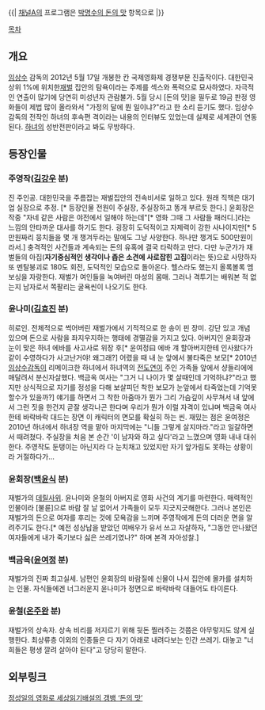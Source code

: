{{| [[채널A]]의 프로그램은 [[박명수의 돈의 맛]] 항목으로 |}}

[[목차]]

== 개요 ==
[[임상수]] 감독의 2012년 5월 17일 개봉한 칸 국제영화제 경쟁부문 진출작이다. 대한민국 상위 1%에 위치한[[재벌]] 집안의 탐욕이라는 주제를 섹스와 폭력으로 묘사하였다. 자극적인 연출이 많기에 당연히 미성년자 관람불가. 5월 당시 [돈의 맛]을 필두로 19금 판정 영화들이 제법 많이 올라와서 "가정의 달에 뭔 일이냐?"라고 한 소리 듣기도 했다. 임상수 감독의 전작인 하녀의 후속편 격이라는 내용의 인터뷰도 있었는데 실제로 세계관이 연동된다. [[하녀]]의 성반전판이라고 봐도 무방하다.

== 등장인물 ==

=== 주영작([[김강우]] 분) ===
진 주인공. 대한민국을 주름잡는 재벌집안의 전속비서로 일하고 있다. 원래 직책은 대기업 실장으로 추정. [* 등장인물 전원이 주실장, 주실장하고 똥개 부르듯 한다.] 윤회장은 작중 "자네 같은 사람은 야전에서 일해야 하는데"[* 영화 그때 그 사람들 패러디.]라는 느낌의 안타까운 대사를 하기도 한다. 굉장히 도덕적이고 자제력이 강한 사나이지만[* 5만원짜리 뭉치들을 몇 개 챙겨두라는 말에도 그냥 사양한다. 하나만 챙겨도 500만원이라서.] 충격적인 사건들과 계속되는 돈의 유혹에 결국 타락하고 만다. 다만 누군가가 재벌들의 아집('''자기중심적인 생각이나 좁은 소견에 사로잡힌 고집'''이라는 뜻)으로 사망하자 또 멘탈붕괴로 180도 회전, 도덕적인 모습으로 돌아온다. 헬스라도 했는지 올록볼록 엠보싱을 자랑한다. 재벌가 여인들을 녹여버린 마성의 몸매. 그러나 격투기는 배워본 적 없는지 남자로서 쪽팔리는 굴욕씬이 나오기도 한다.

=== 윤나미([[김효진]] 분) ===
히로인. 전체적으로 썩어버린 재벌가에서 기적적으로 한 송이 핀 장미. 강단 있고 개념 있으며 돈으로 사람을 좌지우지하는 행태에 경멸감을 가지고 있다. 아버지인 윤회장과 눈이 맞은 하녀 에바를 사고사로 위장 후[* 윤여정曰 에바 걔 할아버지한테 인사왔다가 같이 수영하다가 사고난거야! 왜그래?] 어렸을 때 내 눈 앞에서 불타죽은 보모[* 2010년 [[임상수]]감독이 리메이크한 하녀에서 하녀역의 [[전도연]]이 주인 가족들 앞에서 샹들리에에 매달려서 분신자살했다. 백금옥 여사는 "그거 니 나이가 몇 살때인데 기억하냐?"라고 했지만 상식적으로 자기를 정성을 다해 보살피던 착한 보모가 눈앞에서 타죽었는데 기억못할수가 있을까?] 얘기를 하면서 그 착한 아줌마가 뭔가 그리 가슴깊이 사무쳐서 내 앞에서 그런 짓을 한건지 곧잘 생각나곤 한다며 우리가 뭔가 이럴 자격이 있냐며 백금옥 여사한테 바락바락 대드는 장면 이 캐릭터의 면모를 확실히 하는 씬. 재밌는 점은 윤여정은 2010년 하녀에서 하녀장 역을 맡아 마지막에는 "니들 그렇게 살지마라."라고 일갈하면서 때려쳤다. 주실장을 처음 본 순간 '이 남자와 하고 싶다'라고 느꼈으며 영화 내내 대쉬한다. 주영작도 둔탱이는 아닌지라 다 눈치채고 있었지만 자기 앞가림도 못하는 상황이라 거절하다가...

=== 윤회장([[백윤식]] 분) ===
재벌가의 [[데릴사위]]. 윤나미와 윤철의 아버지로 영화 사건의 계기를 마련한다. 매력적인 인물이라 [불륜]으로 바람 잘 날 없어서 가족들이 모두 지긋지긋해한다. 그러나 본인은 재벌가의 돈으로 여자를 후리는 것에 모욕감을 느끼며 주영작에게 돈의 더러운 면을 알려주기도 한다.[* 예전 성상납을 받았던 여배우가 유서 쓰고 자살하자, "그동안 만나왔던 여자들에게 내가 죽기보다 싫은 쓰레기였나?" 하며 본격 자아성찰.]

=== 백금옥([[윤여정]] 분) ===
재벌가의 진짜 최고실세. 남편인 윤회장의 바람질에 신물이 나서 집안에 몰카를 설치하는 인물. 자식들에겐 너그러운지 윤나미가 정면으로 바락바락 대들어도 타이른다. 

=== 윤철([[온주완]] 분) ===
재벌가의 상속자. 상속 비리를 저지르기 위해 뒷돈 찔러주는 것쯤은 아무렇지도 않게 실행한다. 최상류층 이외의 인종들은 다 자기 아래로 내려다보는 인간 쓰레기. 대놓고 "너희들은 평생 깔려 살아야 된다"고 당당히 말한다.

== 외부링크 ==

[http://news.khan.co.kr/kh_news/khan_art_view.html?artid=201206032133415&code=990100 정성일의 영화로 세상읽기배설의 갱뱅 ‘돈의 맛’] 
